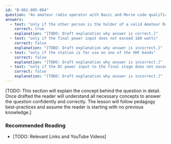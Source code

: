 ```yaml
---
id: "B-001-005-004"
question: "An amateur radio operator with Basic and Morse code qualifications may install an amateur radio station for another person:"
answers:
  - text: "only if the other person is the holder of a valid Amateur Radio Operator Certificate"
    correct: true
    explanation: "[TODO: Draft explanation why answer is correct.]"
  - text: "only if the final power input does not exceed 100 watts"
    correct: false
    explanation: "[TODO: Draft explanation why answer is incorrect.]"
  - text: "only if the station is for use on one of the VHF bands"
    correct: false
    explanation: "[TODO: Draft explanation why answer is incorrect.]"
  - text: "only if the DC power input to the final stage does not exceed 200 watts"
    correct: false
    explanation: "[TODO: Draft explanation why answer is incorrect.]"
---
```


[TODO: This section will explain the concept behind the question in detail. Once drafted the reader will understand all necessary concepts to answer the question confidently and correctly. The lesson will follow pedagogy best-practices and assume the reader is starting with no previous knowledge.]

### Recommended Reading

- [TODO: Relevant Links and YouTube Videos]
